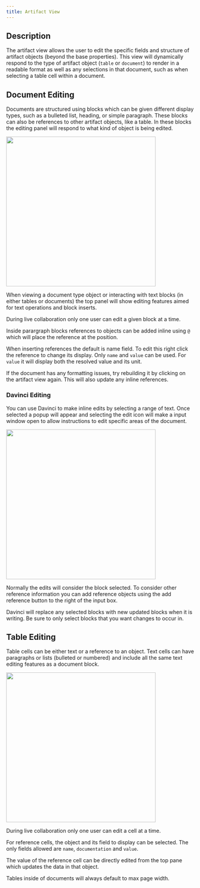 ```yaml
---
title: Artifact View
---
```


## Description
The artifact view allows the user to edit the specific fields and structure of artifact objects (beyond the base properties). This view will dynamically respond to the type of artifact object (`table` or `document`) to render in a readable format as well as any selections in that document, such as when selecting a table cell within a document.


## Document Editing
Documents are structured using blocks which can be given different display types, such as a bulleted list, heading, or simple paragraph. These blocks can also be references to other artifact objects, like a table. In these blocks the editing panel will respond to what kind of object is being edited.

<Frame>
<img height="400" noZoom src="/images/workspace_example_document.jpg" /> 
</Frame>

When viewing a document type object or interacting with text blocks (in either tables or documents) the top panel will show editing features aimed for text operations and block inserts. 

<Note>During live collaboration only one user can edit a given block at a time.</Note>


Inside parargraph blocks references to objects can be added inline using `@` which will place the reference at the position. 

When inserting references the default is name field. To edit this right click the reference to change its display. Only `name` and `value` can be used. For `value` it will display both the resolved value and its unit.

<Warning>If the document has any formatting issues, try rebuilding it by clicking on the artifact view again. This will also update any inline references.</Warning>

### Davinci Editing
You can use Davinci to make inline edits by selecting a range of text. Once selected a popup will appear and selecting the edit icon will make a input window open to allow instructions to edit specific areas of the document.

<Frame>
<img height="400" noZoom src="/images/workspace_example_document_aiEdit.jpg" /> 
</Frame>

Normally the edits will consider the block selected. To consider other reference information you can add reference objects using the add reference button to the right of the input box. 

<Note>Davinci will replace any selected blocks with new updated blocks when it is writing. Be sure to only select blocks that you want changes to occur in.</Note>

## Table Editing
Table cells can be either text or a reference to an object. Text cells can have paragraphs or lists (bulleted or numbered) and include all the same text editing features as a document block. 

<Frame>
<img height="400" noZoom src="/images/workspace_example_table.jpg" /> 
</Frame>

<Note>During live collaboration only one user can edit a cell at a time.</Note>

For reference cells, the object and its field to display can be selected. The only fields allowed are `name`, `documentation` and `value`. 

The value of the reference cell can be directly edited from the top pane which updates the data in that object.

<Info>Tables inside of documents will always default to max page width.</Info>
